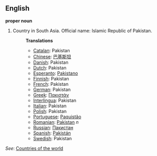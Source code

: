 ==English==

'''proper noun'''

# Country in South Asia. Official name: Islamic Republic of Pakistan.
#:'''Translations'''
#:*[[Catalan]]: Pakistan
#:*[[Chinese]]: [[巴基斯坦]]
#:*[[Danish]]: Pakistan
#:*[[Dutch]]: Pakistan
#:*[[Esperanto]]: [[Pakistano]]
#:*[[Finnish]]: Pakistan
#:*[[French]]: Pakistan
#:*[[German]]: Pakistan
#:*[[Greek]]: [[Πακιστάν]]
#:*[[Interlingua]]: Pakistan
#:*[[Italian]]: Pakistan
#:*[[Polish]]: Pakistan
#:*[[Portuguese]]: [[Paquistão]]
#:*[[Romanian]]: [[Pakistan]] ''n''
#:*[[Russian]]: [[Пакистан]]
#:*[[Spanish]]: [[Pakistán]]
#:*[[Swedish]]: Pakistan

''See'': [[Countries of the world]]